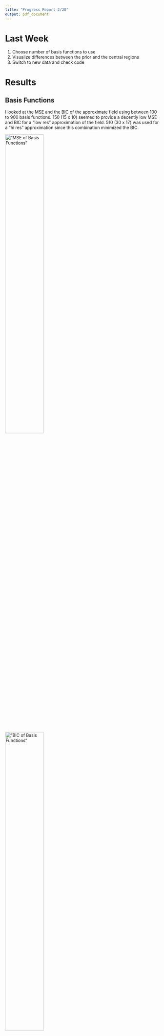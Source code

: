 ```yaml
---
title: "Progress Report 2/20"
output: pdf_document
---
```


# Last Week
1. Choose number of basis functions to use
2. Visualize differences between the prior and the central regions
3. Switch to new data and check code

# Results
## Basis Functions
I looked at the MSE and the BIC of the approximate field using between 100 to 900 basis functions. 150 (15 x 10) seemed to provide a decently low MSE and BIC for a "low res" approximation of the field. 510 (30 x 17) was used for a "hi res" approximation since this combination minimized the BIC.

!["MSE of Basis Functions"](Mse_basis.png){ width=50% } !["BIC of Basis Functions"](Bic_basis.png){ width=50% }

## Visualization
To visualize the differences between the central regions and the prior I first found how far each coefficient was above or below the 95% central region (being in the central region counted as 0). I then mapped these distances back to a spatial field using the (low res) basis functions to get the following plots.

I plotted the "distance fields" at 3 widely spaced time points that show that:
1. Where the prior differs from the ensemble changes over time
2. How much it differs can change over time

Additionally I suspected that the places where the prior signficantly differed from the ensemble would be around the proxy sites, so I pulled the graph of proxy network from the Smerdon paper. Visually it looks like the prior is most likely to be outside of the 95% central regions near the proxy sites. However, not all proxy sites cause the ensemble and prior to differ significantly.

```r
rm(list = ls())
gc()

library(extdepth)
library(ncdf4)
library(dplyr)
library(plotly)
library(reshape2)
library(RcppEigen)
# library(RColorBrewer)
# library(fields)

##### CONNECT TO DATA #####
# read ensembles and prior ncdf4 objects
nc.ens = nc_open('/Users/trevh/Research/assimilation-cfr/data/tas_ens_da_hydro_r.1000-2000_d.16-Feb-2018.nc')
nc.prior = nc_open('/Users/trevh/Research/assimilation-cfr/data/tas_prior_da_hydro_r.1000-2000_d.16-Feb-2018.nc')

# get data dim
n.lon = nc.ens$dim$lon$len
n.lat = nc.ens$dim$lat$len
n.ens = nc.ens$dim$sub_ens$len

```


```r
##### CONSTRUCT THE BASIS FUNCTIONS #####
# incase this gets changed do 10 and 15
nlat.centers = 10
nlon.centers = 15
n.center = nlat.centers * nlon.centers

lats = as.vector(nc.ens$dim$lat$vals)
lons = as.vector(nc.ens$dim$lon$vals)
lats.cen = seq(min(lats), max(lats), length.out = nlat.centers)
lons.cen = seq(min(lons), max(lons), length.out = nlon.centers)

# find the radius (1.5 times the minimal distance)
# will either be the distance b/w the first point and the next (horizontally or vertically)
rad = 1.5 * min(abs(lats.cen[1] - lats.cen[2]), abs(lons.cen[1] - lons.cen[2]))

# CHECK THAT THIS LINES UP WITH X
latlon = as.matrix(expand.grid(1:nlat.centers, 1:nlon.centers))
basis = matrix(0, n.lat*n.lon, n.center)

for (i in 1:n.center) {
  
  # dist = (lat - center.lat)^2 + (lon - center.lon)^2
  dist = c(outer((lats - lats.cen[latlon[i,][1]])^2, (lons - lons.cen[latlon[i,][2]])^2, "+"))
  
  # use the bisquare (radial) basis
  basis[,i] = (1 - dist/rad^2)^2 * (sqrt(dist) < rad)
}
```


```r
t = 100

# extract data from the ncdf4 objects
ens = ncvar_get(nc.ens, attributes(nc.ens$var)$names[1], start = c(1, 1, t, 1), count = c(-1, -1, 1, -1))
prior = ncvar_get(nc.prior, attributes(nc.prior$var)$names[1], start = c(1, 1, t), count = c(-1, -1, 1))

# transpose for intuitive (to me) layout
ens = aperm(ens, c(2, 1, 3))
prior = t(prior)

# remove lat means
ens = vapply(1:n.ens, function(x) ens[,,x] - rowMeans(ens[,,x]), FUN.VALUE = matrix(0, nrow = n.lat, ncol = n.lon))
prior = prior - rowMeans(prior)

# normalize
lats = as.vector(nc.ens$dim$lat$vals)
latmat = matrix(rep(lats, n.lon), n.lat, n.lon)
latmat = sqrt(abs(cos(latmat*pi/180)))

ens = vapply(1:n.ens, function(x) ens[,,x]*latmat, FUN.VALUE = matrix(0, nrow = n.lat, ncol = n.lon))
prior = prior * latmat



##### FIT BASIS AND FIND ED #####
prior.alpha = coef(fastLmPure(basis, as.vector(prior)))
ens.alpha = sapply(1:n.ens, function(x) coef(fastLmPure(basis, as.vector(ens[,,x]))))

# calculate extremal depth
ed = sapply(1:ncol(ens.alpha), function(x) edepth(ens.alpha[,x], ens.alpha))
central = central_region(ens.alpha, ed, 0.05)
```


```r
alpha.dev = rep(0, length(prior.alpha))
for (a in 1:length(alpha.dev)) {
  if (central[[1]][a] > prior.alpha[a]) {
    alpha.dev[a] = prior.alpha[a] - central[[1]][a]
  } 
  if (prior.alpha[a] > central[[2]][a]) {
    alpha.dev[a] = prior.alpha[a] - central[[2]][a]
  }
}
prior.vec = basis %*% alpha.dev


# overlay coeff diff field over the earth
# reshape for plotting
rotate <- function(x) t(apply(x, 2, rev))

prior.dev = matrix(prior.vec , n.lat, n.lon)
prior.plot = rotate(prior.dev)
dimnames(prior.plot) = list(lons-180, lats)
prior.gg = melt(prior.plot)
colnames(prior.gg) = c("lon", "lat", "value")
  
# map it
ggplot(prior.gg, aes(lon, lat, z = value, fill = value)) + 
  geom_raster(interpolate = TRUE) +
  geom_contour() +
  borders("world", colour = "grey20") +
  coord_fixed(1.3) +
  scale_fill_distiller(palette = "RdBu", limits = c(-max(abs(prior.plot)), max(abs(prior.plot)))) +
  theme_void() +
  theme(plot.title = element_text(hjust = 0.5)) +
  labs(title = paste0("T = ", t))
```


```r
t = 400

# extract data from the ncdf4 objects
ens = ncvar_get(nc.ens, attributes(nc.ens$var)$names[1], start = c(1, 1, t, 1), count = c(-1, -1, 1, -1))
prior = ncvar_get(nc.prior, attributes(nc.prior$var)$names[1], start = c(1, 1, t), count = c(-1, -1, 1))

# transpose for intuitive (to me) layout
ens = aperm(ens, c(2, 1, 3))
prior = t(prior)

# remove lat means
ens = vapply(1:n.ens, function(x) ens[,,x] - rowMeans(ens[,,x]), FUN.VALUE = matrix(0, nrow = n.lat, ncol = n.lon))
prior = prior - rowMeans(prior)

# normalize
lats = as.vector(nc.ens$dim$lat$vals)
latmat = matrix(rep(lats, n.lon), n.lat, n.lon)
latmat = sqrt(abs(cos(latmat*pi/180)))

ens = vapply(1:n.ens, function(x) ens[,,x]*latmat, FUN.VALUE = matrix(0, nrow = n.lat, ncol = n.lon))
prior = prior * latmat



##### FIT BASIS AND FIND ED #####
prior.alpha = coef(fastLmPure(basis, as.vector(prior)))
ens.alpha = sapply(1:n.ens, function(x) coef(fastLmPure(basis, as.vector(ens[,,x]))))

# calculate extremal depth
ed = sapply(1:ncol(ens.alpha), function(x) edepth(ens.alpha[,x], ens.alpha))
central = central_region(ens.alpha, ed, 0.05)
```


```r
alpha.dev = rep(0, length(prior.alpha))
for (a in 1:length(alpha.dev)) {
  if (central[[1]][a] > prior.alpha[a]) {
    alpha.dev[a] = prior.alpha[a] - central[[1]][a]
  } 
  if (prior.alpha[a] > central[[2]][a]) {
    alpha.dev[a] = prior.alpha[a] - central[[2]][a]
  }
}
prior.vec = basis %*% alpha.dev


# overlay coeff diff field over the earth
# reshape for plotting
rotate <- function(x) t(apply(x, 2, rev))

prior.dev = matrix(prior.vec , n.lat, n.lon)
prior.plot = rotate(prior.dev)
dimnames(prior.plot) = list(lons-180, lats)
prior.gg = melt(prior.plot)
colnames(prior.gg) = c("lon", "lat", "value")
  
# map it
ggplot(prior.gg, aes(lon, lat, z = value, fill = value)) + 
  geom_raster(interpolate = TRUE) +
  geom_contour() +
  borders("world", colour = "grey20") +
  coord_fixed(1.3) +
  scale_fill_distiller(palette = "RdBu", limits = c(-max(abs(prior.plot)), max(abs(prior.plot)))) +
  theme_void() +
  theme(plot.title = element_text(hjust = 0.5)) +
  labs(title = paste0("T = ", t))
```


```r
t = 800

# extract data from the ncdf4 objects
ens = ncvar_get(nc.ens, attributes(nc.ens$var)$names[1], start = c(1, 1, t, 1), count = c(-1, -1, 1, -1))
prior = ncvar_get(nc.prior, attributes(nc.prior$var)$names[1], start = c(1, 1, t), count = c(-1, -1, 1))

# transpose for intuitive (to me) layout
ens = aperm(ens, c(2, 1, 3))
prior = t(prior)

# remove lat means
ens = vapply(1:n.ens, function(x) ens[,,x] - rowMeans(ens[,,x]), FUN.VALUE = matrix(0, nrow = n.lat, ncol = n.lon))
prior = prior - rowMeans(prior)

# normalize
lats = as.vector(nc.ens$dim$lat$vals)
latmat = matrix(rep(lats, n.lon), n.lat, n.lon)
latmat = sqrt(abs(cos(latmat*pi/180)))

ens = vapply(1:n.ens, function(x) ens[,,x]*latmat, FUN.VALUE = matrix(0, nrow = n.lat, ncol = n.lon))
prior = prior * latmat



##### FIT BASIS AND FIND ED #####
prior.alpha = coef(fastLmPure(basis, as.vector(prior)))
ens.alpha = sapply(1:n.ens, function(x) coef(fastLmPure(basis, as.vector(ens[,,x]))))

# calculate extremal depth
ed = sapply(1:ncol(ens.alpha), function(x) edepth(ens.alpha[,x], ens.alpha))
central = central_region(ens.alpha, ed, 0.05)
```


```r
alpha.dev = rep(0, length(prior.alpha))
for (a in 1:length(alpha.dev)) {
  if (central[[1]][a] > prior.alpha[a]) {
    alpha.dev[a] = prior.alpha[a] - central[[1]][a]
  } 
  if (prior.alpha[a] > central[[2]][a]) {
    alpha.dev[a] = prior.alpha[a] - central[[2]][a]
  }
}
prior.vec = basis %*% alpha.dev


# overlay coeff diff field over the earth
# reshape for plotting
rotate <- function(x) t(apply(x, 2, rev))

prior.dev = matrix(prior.vec , n.lat, n.lon)
prior.plot = rotate(prior.dev)
dimnames(prior.plot) = list(lons-180, lats)
prior.gg = melt(prior.plot)
colnames(prior.gg) = c("lon", "lat", "value")
  
# map it
ggplot(prior.gg, aes(lon, lat, z = value, fill = value)) + 
  geom_raster(interpolate = TRUE) +
  geom_contour() +
  borders("world", colour = "grey20") +
  coord_fixed(1.3) +
  scale_fill_distiller(palette = "RdBu", limits = c(-max(abs(prior.plot)), max(abs(prior.plot)))) +
  theme_void() +
  theme(plot.title = element_text(hjust = 0.5)) +
  labs(title = paste0("T = ", t))
```

!["Proxy Sites"](proxysites.png)


# Issues
1. The world map and the heatmap might be misaligned. Russia clips a little and antarctica appears to be shifted north. Setting the xlim and ylim doesn't seem to work and deletes countries from the map...
2. It would be nice if I could add the proxy locations into my graphs
3. More basis functions = much slower run times. Not a problem now when I'm just inspecting 5-10 time points but could be a problem later if I need to run all 998 times.

# Next Week
1. Fix the graphs. Clean up and optimize code.
2. Implement outlier detection from the paper and see how results differ vs 95% central regions
3. Meet with collaborators. Find out whats interesting to pursue from here.
4. Anything else?
5. (Maybe) Talk to Naveen again about quanitifying differences between the fields